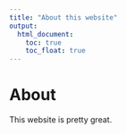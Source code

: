 ```yaml
---
title: "About this website"
output: 
  html_document:
    toc: true
    toc_float: true
---
```


# About
This website is pretty great. 